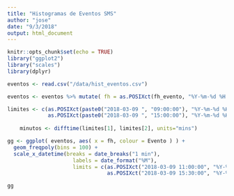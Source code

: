 ```yaml
---
title: "Histogramas de Eventos SMS"
author: "jose"
date: "9/3/2018"
output: html_document
---
```


```r
knitr::opts_chunk$set(echo = TRUE)
library("ggplot2")
library("scales")
library(dplyr)
```

```r
eventos <- read.csv("/data/hist_eventos.csv")

eventos <- eventos %>% mutate( fh = as.POSIXct(fh_evento, "%Y-%m-%d %H:%M:%S"))

limites <- c(as.POSIXct(paste0("2018-03-09 ", "09:00:00"), "%Y-%m-%d %H:%M:%S"), 
             as.POSIXct(paste0("2018-03-09 ", "15:00:00"), "%Y-%m-%d %H:%M:%S"))
    
    minutos <- difftime(limites[1], limites[2], units="mins")

```



```r

gg <- ggplot( eventos, aes( x = fh, colour = Evento ) ) +
  geom_freqpoly(bins = 100) +
  scale_x_datetime(breaks = date_breaks("1 min"),
                     labels = date_format("%M"),
                     limits = c(as.POSIXct("2018-03-09 11:00:00", "%Y-%m-%d %H:%M:%S"), 
                                as.POSIXct("2018-03-09 15:30:00", "%Y-%m-%d %H:%M:%S")) )

gg
```


